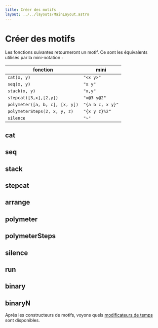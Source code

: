 ```yaml
---
title: Créer des motifs
layout: ../../layouts/MainLayout.astro
---
```



# Créer des motifs

Les fonctions suivantes retourneront un motif.
Ce sont les équivalents utilisés par la mini-notation :

| fonction                       | mini             |
| ------------------------------ | ---------------- |
| `cat(x, y)`                    | `"<x y>"`        |
| `seq(x, y)`                    | `"x y"`          |
| `stack(x, y)`                  | `"x,y"`          |
| `stepcat([3,x],[2,y])`         | `"x@3 y@2"`      |
| `polymeter([a, b, c], [x, y])` | `"{a b c, x y}"` |
| `polymeterSteps(2, x, y, z)`   | `"{x y z}%2"`    |
| `silence`                      | `"~"`            |

## cat

<JsDoc client:idle name="cat" h={0} />

## seq

<JsDoc client:idle name="seq" h={0} />

## stack

<JsDoc client:idle name="stack" h={0} />

## stepcat

<JsDoc client:idle name="stepcat" h={0} />

## arrange

<JsDoc client:idle name="arrange" h={0} />

## polymeter

<JsDoc client:idle name="polymeter" h={0} />

## polymeterSteps

<JsDoc client:idle name="polymeterSteps" h={0} />

## silence

<JsDoc client:idle name="silence" h={0} />

## run

<JsDoc client:idle name="run" h={0} />

## binary

<JsDoc client:idle name="binary" h={0} />

## binaryN

<JsDoc client:idle name="binaryN" h={0} />

Après les constructeurs de motifs, voyons quels [modificateurs de temps](/learn/time-modifiers) sont disponibles.
